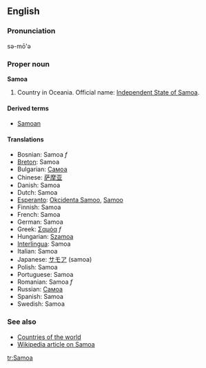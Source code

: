 ==English==
===Pronunciation===
sə-mō'ə

===Proper noun===
'''Samoa'''

# Country in Oceania. Official name: [[Independent State of Samoa]].

====Derived terms====
*[[Samoan]]

====Translations====
*Bosnian: Samoa ''f''
*[[Breton]]: Samoa
*Bulgarian: [[Самоа]]
*Chinese: [[萨摩亚]]
*Danish: Samoa
*Dutch: Samoa
*[[Esperanto]]: [[Okcidenta Samoo]], [[Samoo]]
*Finnish: Samoa
*French: Samoa
*German: Samoa
*Greek: [[Σαμόα]] ''f''
*Hungarian: [[Szamoa]]
*[[Interlingua]]: Samoa
*Italian: Samoa
*Japanese: [[サモア]] (samoa)
*Polish: Samoa
*Portuguese: Samoa
*Romanian: Samoa ''f''
*Russian: [[Самоа]]
*Spanish: Samoa
*Swedish: Samoa

===See also===
*[[Countries of the world]]
*[[w:Samoa|Wikipedia article on Samoa]]

[[tr:Samoa]]